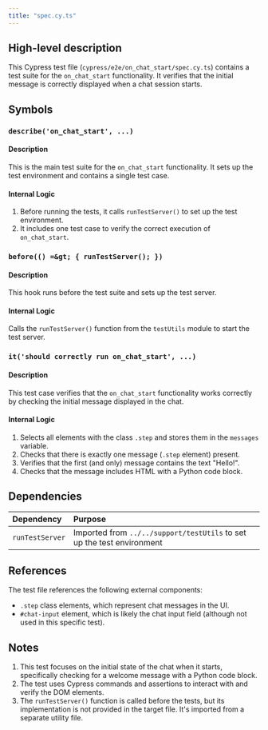 ```yaml
---
title: "spec.cy.ts"
---
```


## High-level description
This Cypress test file (`cypress/e2e/on_chat_start/spec.cy.ts`) contains a test suite for the `on_chat_start` functionality. It verifies that the initial message is correctly displayed when a chat session starts.

## Symbols

### `describe('on_chat_start', ...)`
#### Description
This is the main test suite for the `on_chat_start` functionality. It sets up the test environment and contains a single test case.

#### Internal Logic
1. Before running the tests, it calls `runTestServer()` to set up the test environment.
2. It includes one test case to verify the correct execution of `on_chat_start`.

### `before(() =&gt; { runTestServer(); })`
#### Description
This hook runs before the test suite and sets up the test server.

#### Internal Logic
Calls the `runTestServer()` function from the `testUtils` module to start the test server.

### `it('should correctly run on_chat_start', ...)`
#### Description
This test case verifies that the `on_chat_start` functionality works correctly by checking the initial message displayed in the chat.

#### Internal Logic
1. Selects all elements with the class `.step` and stores them in the `messages` variable.
2. Checks that there is exactly one message (`.step` element) present.
3. Verifies that the first (and only) message contains the text "Hello!".
4. Checks that the message includes HTML with a Python code block.

## Dependencies
| Dependency | Purpose |
|:-----------|:--------|
| `runTestServer` | Imported from `../../support/testUtils` to set up the test environment |

## References
The test file references the following external components:
- `.step` class elements, which represent chat messages in the UI.
- `#chat-input` element, which is likely the chat input field (although not used in this specific test).

## Notes
1. This test focuses on the initial state of the chat when it starts, specifically checking for a welcome message with a Python code block.
2. The test uses Cypress commands and assertions to interact with and verify the DOM elements.
3. The `runTestServer()` function is called before the tests, but its implementation is not provided in the target file. It's imported from a separate utility file.